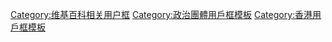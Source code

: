 {{Userbox
|id=西環<br>治港
|id-c = white
|id-fc = red
|info = 這個用户非常支持[[中央人民政府駐香港特別行政區聯絡辦公室|<span style="color:#e00050;">'''中聯辦'''</span>]]处理'''[[香港|<span style="color:#e00050;">香港</span>]]'''事務。
|info-c = green
|info-fc = white
|border-c= blue
|border-s = 1
}}
<noinclude>
[[Category:维基百科相关用户框]]
[[Category:政治團體用戶框模板]]
[[Category:香港用戶框模板]]
</noinclude>
